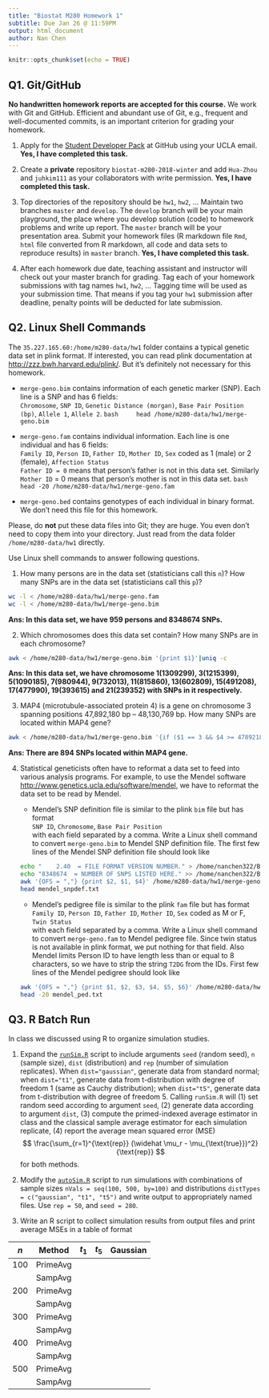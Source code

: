 ```yaml
---
title: "Biostat M280 Homework 1"
subtitle: Due Jan 26 @ 11:59PM
output: html_document
author: Nan Chen
---
```


```r
knitr::opts_chunk$set(echo = TRUE)
```

## Q1. Git/GitHub

**No handwritten homework reports are accepted for this course.** We work with Git and GitHub. Efficient and abundant use of Git, e.g., frequent and well-documented commits, is an important criterion for grading your homework.

1. Apply for the [Student Developer Pack](https://education.github.com/pack) at GitHub using your UCLA email.
**Yes, I have completed this task.**

2. Create a **private** repository `biostat-m280-2018-winter` and add `Hua-Zhou` and `juhkim111` as your collaborators with write permission.
**Yes, I have completed this task.**

3. Top directories of the repository should be `hw1`, `hw2`, ... Maintain two branches `master` and `develop`. The `develop` branch will be your main playground, the place where you develop solution (code) to homework problems and write up report. The `master` branch will be your presentation area. Submit your homework files (R markdown file `Rmd`, `html` file converted from R markdown, all code and data sets to reproduce results) in `master` branch.
**Yes, I have completed this task.**

4. After each homework due date, teaching assistant and instructor will check out your master branch for grading. Tag each of your homework submissions with tag names `hw1`, `hw2`, ... Tagging time will be used as your submission time. That means if you tag your `hw1` submission after deadline, penalty points will be deducted for late submission.

## Q2. Linux Shell Commands

The `35.227.165.60:/home/m280-data/hw1` folder contains a typical genetic data set in plink format. If interested, you can read plink documentation at <http://zzz.bwh.harvard.edu/plink/>. But it's definitely not necessary for this homework.

- `merge-geno.bim` contains information of each genetic marker (SNP). Each line is a SNP and has 6 fields:  
`Chromosome`, `SNP ID`, `Genetic Distance (morgan)`, `Base Pair Position (bp)`, `Allele 1`, `Allele 2`.
    ```bash
    head /home/m280-data/hw1/merge-geno.bim
    ```

- `merge-geno.fam` contains individual information. Each line is one individual and has 6 fields:  
`Family ID`, `Person ID`, `Father ID`, `Mother ID`, `Sex` coded as 1 (male) or 2 (female), `Affection Status`  
`Father ID = 0` means that person's father is not in this data set. Similarly `Mother ID` = 0 means that person's mother is not in this data set.
    ```bash
    head -20 /home/m280-data/hw1/merge-geno.fam
    ```

- `merge-geno.bed` contains genotypes of each individual in binary format. We don't need this file for this homework.

Please, do **not** put these data files into Git; they are huge. You even don't need to copy them into your directory. Just read from the data folder `/home/m280-data/hw1` directly.

Use Linux shell commands to answer following questions. 

1. How many persons are in the data set (statisticians call this `n`)? How many SNPs are in the data set (statisticians call this `p`)?
```bash
wc -l < /home/m280-data/hw1/merge-geno.fam
wc -l < /home/m280-data/hw1/merge-geno.bim
```
**Ans: In this data set, we have 959 persons and 8348674 SNPs.**

2. Which chromosomes does this data set contain? How many SNPs are in each chromosome?
```bash
awk < /home/m280-data/hw1/merge-geno.bim '{print $1}'|uniq -c
```
**Ans: In this data set, we have chromosome 1(1309299), 3(1215399), 5(1090185), 7(980944), 9(732013), 11(815860), 13(602809), 15(491208), 17(477990), 19(393615) and 21(239352) with SNPs in it respectively.**

3. MAP4 (microtubule-associated protein 4) is a gene on chromosome 3 spanning positions 47,892,180 bp -- 48,130,769 bp. How many SNPs are located within MAP4 gene?
```bash
awk < /home/m280-data/hw1/merge-geno.bim '{if ($1 == 3 && $4 >= 47892180 && $4 <= 48130769) print}'|wc -l 
```
**Ans: There are 894 SNPs located within MAP4 gene.**

4. Statistical geneticists often have to reformat a data set to feed into various analysis programs. For example, to use the Mendel software <http://www.genetics.ucla.edu/software/mendel>, we have to reformat the data set to be read by Mendel.

      - Mendel's SNP definition file is similar to the plink `bim` file but has format  
      `SNP ID`, `Chromosome`, `Base Pair Position`  
      with each field separated by a comma. Write a Linux shell command to convert `merge-geno.bim` to Mendel SNP definition file. The first few lines of the Mendel SNP definition file should look like
    ```bash
    echo "    2.40  = FILE FORMAT VERSION NUMBER." > /home/nanchen322/Biostat-m280-2018-winter/hw1/mendel_snpdef.txt 
    echo "8348674  = NUMBER OF SNPS LISTED HERE." >> /home/nanchen322/Biostat-m280-2018-winter/hw1/mendel_snpdef.txt 
    awk '{OFS = ","} {print $2, $1, $4}' /home/m280-data/hw1/merge-geno.bim >> /home/nanchen322/Biostat-m280-2018-winter/hw1/mendel_snpdef.txt 
    head mendel_snpdef.txt
    ```
    
    - Mendel's pedigree file is similar to the plink `fam` file but has format  
    `Family ID`, `Person ID`, `Father ID`, `Mother ID`, `Sex` coded as M or F, `Twin Status`  
    with each field separated by a comma. Write a Linux shell command to convert `merge-geno.fam` to Mendel pedigree file. Since twin status is not available in plink format, we put nothing for that field. Also Mendel limits Person ID to have length less than or equal to 8 characters, so we have to strip the string `T2DG` from the IDs. First few lines of the Mendel pedigree should look like
```bash
awk '{OFS = ","} {print $1, $2, $3, $4, $5, $6}' /home/m280-data/hw1/merge-geno.fam | awk -F, -v sex="" '{OFS = ","} {if ($5 == 1) sex="M"; else sex="F"} {print $1, $2, $3, $4, sex, $6}' |sed 's/T2DG//g' | awk -F, '{OFS = ","} {for (i = 1; i <= NF; i++) {$i = ($i == 0 ? "": $i)}; print}' > /home/nanchen322/Biostat-m280-2018-winter/hw1/mendel_ped.txt
head -20 mendel_ped.txt
```

## Q3. R Batch Run

In class we discussed using R to organize simulation studies. 

1. Expand the [`runSim.R`](http://hua-zhou.github.io/teaching/biostatm280-2018winter/slides/02-linux/runSim.R) script to include arguments `seed` (random seed), `n` (sample size), `dist` (distribution) and `rep` (number of simulation replicates). When `dist="gaussian"`, generate data from standard normal; when `dist="t1"`, generate data from t-distribution with degree of freedom 1 (same as Cauchy distribution); when `dist="t5"`, generate data from t-distribution with degree of freedom 5. Calling `runSim.R` will (1) set random seed according to argument `seed`, (2) generate data according to argument `dist`, (3) compute the primed-indexed average estimator in class and the classical sample average estimator for each simulation replicate, (4) report the average mean squared error (MSE)
$$
  \frac{\sum_{r=1}^{\text{rep}} (\widehat \mu_r - \mu_{\text{true}})^2}{\text{rep}}
$$
for both methods.

2. Modify the [`autoSim.R`](http://hua-zhou.github.io/teaching/biostatm280-2018winter/slides/02-linux/autoSim.R) script to run simulations with combinations of sample sizes `nVals = seq(100, 500, by=100)` and distributions `distTypes = c("gaussian", "t1", "t5")` and write output to appropriately named files. Use `rep = 50`, and `seed = 280`. 

3. Write an R script to collect simulation results from output files and print average MSEs in a table of format

| $n$ | Method   | $t_1$ | $t_5$ | Gaussian |
|-----|----------|-------|-------|----------|
| 100 | PrimeAvg |       |       |          |
|     | SampAvg  |       |       |          |
| 200 | PrimeAvg |       |       |          |
|     | SampAvg  |       |       |          |
| 300 | PrimeAvg |       |       |          |
|     | SampAvg  |       |       |          |
| 400 | PrimeAvg |       |       |          |
|     | SampAvg  |       |       |          |
| 500 | PrimeAvg |       |       |          |
|     | SampAvg  |       |       |          |

